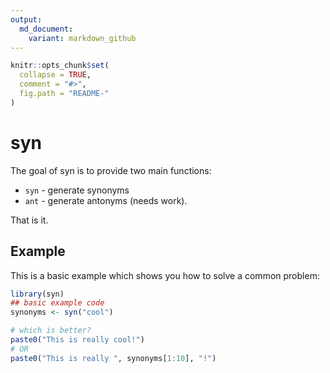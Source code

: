 ```yaml
---
output:
  md_document:
    variant: markdown_github
---
```


<!-- README.md is generated from README.Rmd. Please edit that file -->

```r
knitr::opts_chunk$set(
  collapse = TRUE,
  comment = "#>",
  fig.path = "README-"
)
```

# syn

The goal of syn is to provide two main functions:

- `syn` - generate synonyms
- `ant` - generate antonyms (needs work).

That is it.


## Example

This is a basic example which shows you how to solve a common problem:

```r
library(syn)
## basic example code
synonyms <- syn("cool") 

# which is better? 
paste0("This is really cool!") 
# OR 
paste0("This is really ", synonyms[1:10], "!")
```

